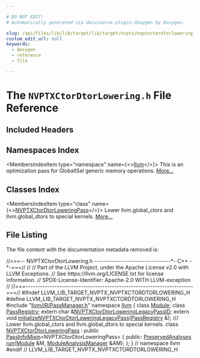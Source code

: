 ```yaml
---

# DO NOT EDIT!
# Automatically generated via docusaurus-plugin-doxygen by Doxygen.

slug: /api/files/lib/lib/target/lib/target/nvptx/nvptxctordtorlowering-h
custom_edit_url: null
keywords:
  - doxygen
  - reference
  - file

---
```





# The `NVPTXCtorDtorLowering.h` File Reference

<DoxygenPage pluginConfig={pluginConfig}>



## Included Headers

<IncludesList>
<IncludesListItem
  filePath="llvm/IR/PassManager.h"
  permalink="/docs/api/files/include/include/llvm/include/llvm/ir/passmanager-h"
  isLocal="true" />
</IncludesList>

## Namespaces Index

<MembersIndex>

<MembersIndexItem
  type="namespace"
  name={<><a href="/docs/api/namespaces/llvm">llvm</a></>}>
This is an optimization pass for GlobalISel generic memory operations. <a href="/docs/api/namespaces/llvm/#details">More...</a>
</MembersIndexItem>

</MembersIndex>

## Classes Index

<MembersIndex>

<MembersIndexItem
  type="class"
  name={<><a href="/docs/api/classes/llvm/nvptxctordtorloweringpass">NVPTXCtorDtorLoweringPass</a></>}>
Lower llvm.global&#95;ctors and llvm.global&#95;dtors to special kernels. <a href="/docs/api/classes/llvm/nvptxctordtorloweringpass/#details">More...</a>
</MembersIndexItem>

</MembersIndex>


## File Listing

The file content with the documentation metadata removed is:

<ProgramListing>

<Link id="l00001" /><CodeLine lineNumber="1"><span class="doxyHighlightComment">//===-- NVPTXCtorDtorLowering.h --------------------------------&#42;- C++ -&#42;-===//</span></CodeLine>
<Link id="l00002" /><CodeLine lineNumber="2"><span class="doxyHighlightComment">//</span></CodeLine>
<Link id="l00003" /><CodeLine lineNumber="3"><span class="doxyHighlightComment">// Part of the LLVM Project, under the Apache License v2.0 with LLVM Exceptions.</span></CodeLine>
<Link id="l00004" /><CodeLine lineNumber="4"><span class="doxyHighlightComment">// See https://llvm.org/LICENSE.txt for license information.</span></CodeLine>
<Link id="l00005" /><CodeLine lineNumber="5"><span class="doxyHighlightComment">// SPDX-License-Identifier: Apache-2.0 WITH LLVM-exception</span></CodeLine>
<Link id="l00006" /><CodeLine lineNumber="6"><span class="doxyHighlightComment">//</span></CodeLine>
<Link id="l00007" /><CodeLine lineNumber="7"><span class="doxyHighlightComment">//===----------------------------------------------------------------------===//</span></CodeLine>
<Link id="l00008" /><CodeLine lineNumber="8"></CodeLine>
<Link id="l00009" /><CodeLine lineNumber="9"><span class="doxyHighlightPreprocessor">#ifndef LLVM&#95;LIB&#95;TARGET&#95;NVPTX&#95;NVPTXCTORDTORLOWERING&#95;H</span></CodeLine>
<Link id="l00010" /><CodeLine lineNumber="10"><span class="doxyHighlightPreprocessor">#define LLVM&#95;LIB&#95;TARGET&#95;NVPTX&#95;NVPTXCTORDTORLOWERING&#95;H</span></CodeLine>
<Link id="l00011" /><CodeLine lineNumber="11"></CodeLine>
<Link id="l00012" /><CodeLine lineNumber="12"><span class="doxyHighlightPreprocessor">#include &quot;<a href="/docs/api/files/include/include/llvm/include/llvm/ir/passmanager-h">llvm/IR/PassManager.h</a>&quot;</span></CodeLine>
<Link id="l00013" /><CodeLine lineNumber="13"></CodeLine>
<Link id="l00014" /><CodeLine lineNumber="14"><span class="doxyHighlightKeyword">namespace </span><span class="doxyHighlight"><a href="/docs/api/namespaces/llvm">llvm</a> &#123;</span></CodeLine>
<Link id="l00015" /><CodeLine lineNumber="15"><span class="doxyHighlightKeyword">class </span><span class="doxyHighlight"><a href="/docs/api/classes/llvm/module">Module</a>;</span></CodeLine>
<Link id="l00016" /><CodeLine lineNumber="16"><span class="doxyHighlightKeyword">class </span><span class="doxyHighlight"><a href="/docs/api/classes/llvm/passregistry">PassRegistry</a>;</span></CodeLine>
<Link id="l00017" /><CodeLine lineNumber="17"></CodeLine>
<Link id="l00018" /><CodeLine lineNumber="18"><span class="doxyHighlightKeyword">extern</span><span class="doxyHighlight"> </span><span class="doxyHighlightKeywordType">char</span><span class="doxyHighlight"> &amp;<a href="/docs/api/namespaces/llvm/#a7f6bf1befecc9a4a2d053e44d3dccf23">NVPTXCtorDtorLoweringLegacyPassID</a>;</span></CodeLine>
<Link id="l00019" /><CodeLine lineNumber="19" lineLink="/docs/api/namespaces/llvm/#a597f5d2aa0e85db514b6398a4811f299"><span class="doxyHighlightKeyword">extern</span><span class="doxyHighlight"> </span><span class="doxyHighlightKeywordType">void</span><span class="doxyHighlight"> <a href="/docs/api/namespaces/llvm/#a597f5d2aa0e85db514b6398a4811f299">initializeNVPTXCtorDtorLoweringLegacyPass</a>(<a href="/docs/api/classes/llvm/passregistry">PassRegistry</a> &amp;);</span></CodeLine>
<Link id="l00020" /><CodeLine lineNumber="20"></CodeLine>
<Link id="l00021" /><CodeLine lineNumber="21"><span class="doxyHighlightComment">/// Lower llvm.global&#95;ctors and llvm.global&#95;dtors to special kernels.</span></CodeLine>
<Link id="l00022" /><CodeLine lineNumber="22" lineLink="/docs/api/classes/llvm/nvptxctordtorloweringpass"><span class="doxyHighlightKeyword">class </span><span class="doxyHighlight"><a href="/docs/api/classes/llvm/nvptxctordtorloweringpass">NVPTXCtorDtorLoweringPass</a></span></CodeLine>
<Link id="l00023" /><CodeLine lineNumber="23"><span class="doxyHighlight">    : </span><span class="doxyHighlightKeyword">public</span><span class="doxyHighlight"> <a href="/docs/api/structs/llvm/passinfomixin">PassInfoMixin</a>&lt;NVPTXCtorDtorLoweringPass&gt; &#123;</span></CodeLine>
<Link id="l00024" /><CodeLine lineNumber="24"><span class="doxyHighlightKeyword">public</span><span class="doxyHighlight">:</span></CodeLine>
<Link id="l00025" /><CodeLine lineNumber="25"><span class="doxyHighlight">  <a href="/docs/api/classes/llvm/preservedanalyses">PreservedAnalyses</a> <a href="/docs/api/classes/llvm/nvptxctordtorloweringpass/#a86b98247d644f6dd257de453f3802561">run</a>(<a href="/docs/api/classes/llvm/module">Module</a> &amp;M, <a href="/docs/api/namespaces/llvm/#af9c9208365fd9ce11392b4d79485e259">ModuleAnalysisManager</a> &amp;AM);</span></CodeLine>
<Link id="l00026" /><CodeLine lineNumber="26"><span class="doxyHighlight">&#125;;</span></CodeLine>
<Link id="l00027" /><CodeLine lineNumber="27"></CodeLine>
<Link id="l00028" /><CodeLine lineNumber="28"><span class="doxyHighlight">&#125; </span><span class="doxyHighlightComment">// namespace llvm</span></CodeLine>
<Link id="l00029" /><CodeLine lineNumber="29"></CodeLine>
<Link id="l00030" /><CodeLine lineNumber="30"><span class="doxyHighlightPreprocessor">#endif </span><span class="doxyHighlightComment">// LLVM&#95;LIB&#95;TARGET&#95;NVPTX&#95;NVPTXCTORDTORLOWERING&#95;H</span></CodeLine>

</ProgramListing>


</DoxygenPage>
